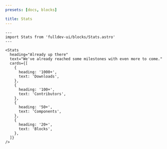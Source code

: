 ```yaml
---
presets: [docs, blocks]

title: Stats
---
```


```astro live
---
import Stats from 'fulldev-ui/blocks/Stats.astro'
---

<Stats
  heading="Already up there"
  text="We've already reached some milestones with even more to come."
  cards={[
    {
      heading: '1000+',
      text: 'Downloads',
    },
    {
      heading: '100+',
      text: 'Contributors',
    },
    {
      heading: '50+',
      text: 'Components',
    },
    {
      heading: '20+',
      text: 'Blocks',
    },
  ]}
/>
```
